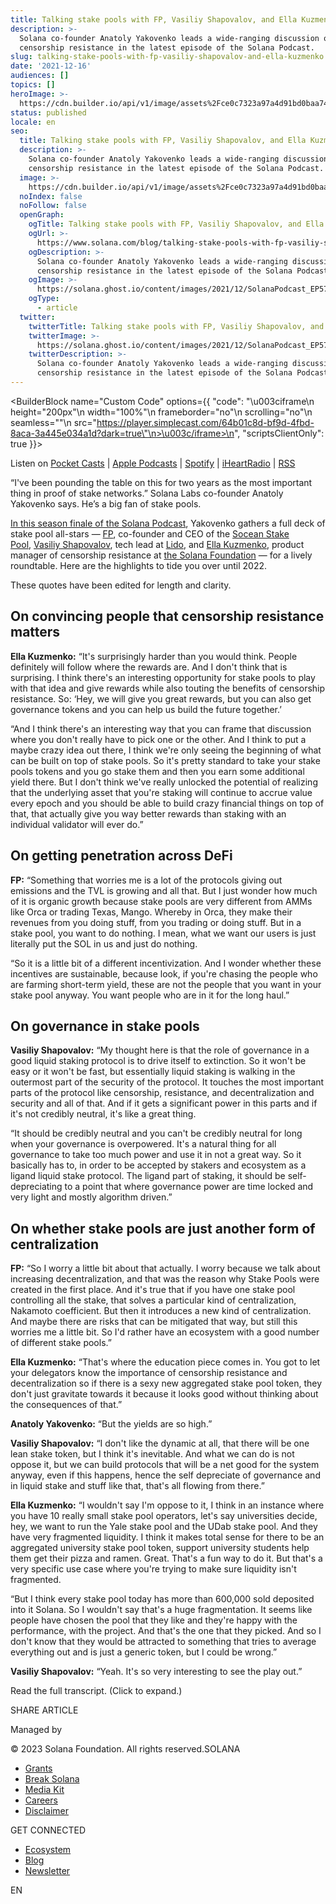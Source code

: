 ```yaml
---
title: Talking stake pools with FP, Vasiliy Shapovalov, and Ella Kuzmenko
description: >-
  Solana co-founder Anatoly Yakovenko leads a wide-ranging discussion on
  censorship resistance in the latest episode of the Solana Podcast.
slug: talking-stake-pools-with-fp-vasiliy-shapovalov-and-ella-kuzmenko
date: '2021-12-16'
audiences: []
topics: []
heroImage: >-
  https://cdn.builder.io/api/v1/image/assets%2Fce0c7323a97a4d91bd0baa7490ec9139%2F87d3304a4a9f4c16ba753172244d0b04
status: published
locale: en
seo:
  title: Talking stake pools with FP, Vasiliy Shapovalov, and Ella Kuzmenko
  description: >-
    Solana co-founder Anatoly Yakovenko leads a wide-ranging discussion on
    censorship resistance in the latest episode of the Solana Podcast.
  image: >-
    https://cdn.builder.io/api/v1/image/assets%2Fce0c7323a97a4d91bd0baa7490ec9139%2F87d3304a4a9f4c16ba753172244d0b04
  noIndex: false
  noFollow: false
  openGraph:
    ogTitle: Talking stake pools with FP, Vasiliy Shapovalov, and Ella Kuzmenko
    ogUrl: >-
      https://www.solana.com/blog/talking-stake-pools-with-fp-vasiliy-shapovalov-and-ella-kuzmenko
    ogDescription: >-
      Solana co-founder Anatoly Yakovenko leads a wide-ranging discussion on
      censorship resistance in the latest episode of the Solana Podcast.
    ogImage: >-
      https://solana.ghost.io/content/images/2021/12/SolanaPodcast_EP57_Still.jpg
    ogType:
      - article
  twitter:
    twitterTitle: Talking stake pools with FP, Vasiliy Shapovalov, and Ella Kuzmenko
    twitterImage: >-
      https://solana.ghost.io/content/images/2021/12/SolanaPodcast_EP57_Still.jpg
    twitterDescription: >-
      Solana co-founder Anatoly Yakovenko leads a wide-ranging discussion on
      censorship resistance in the latest episode of the Solana Podcast.
---
```


<BuilderBlock name="Custom Code" options={{
  "code": "\u003ciframe\n  height=\"200px\"\n  width=\"100%\"\n  frameborder=\"no\"\n  scrolling=\"no\"\n  seamless=\"\"\n  src=\"https://player.simplecast.com/64b01c8d-bf9d-4fbd-8aca-3a445e034a1d?dark=true\"\n>\u003c/iframe>\n",
  "scriptsClientOnly": true
}}>

</BuilderBlock>

Listen on [Pocket Casts](https://pca.st/js84742w?ref=solana.ghost.io) | [Apple Podcasts](https://podcasts.apple.com/us/podcast/the-solana-podcast/id1476353378?ref=solana.ghost.io) | [Spotify](https://open.spotify.com/show/5m24z58eqLGgxMLHHxNCwV?si=7juEuEAWTdmscwa7yUAyUw&dl_branch=1&ref=solana.ghost.io) | [iHeartRadio](https://www.iheart.com/podcast/269-no-sharding-the-solana-pod-54152133/?ref=solana.ghost.io) | [RSS](https://feeds.simplecast.com/W1NI2v3Z?ref=solana.ghost.io)

“I've been pounding the table on this for two years as the most important thing in proof of stake networks.” Solana Labs co-founder Anatoly Yakovenko says. He’s a big fan of stake pools.

[In this season finale of the Solana Podcast](https://podcast.solana.com/episodes/stake-pools-ep-57?ref=solana.ghost.io), Yakovenko gathers a full deck of stake pool all-stars — [FP](https://twitter.com/0x__fp?ref=solana.ghost.io), co-founder and CEO of the [Socean Stake Pool](https://www.socean.fi/?ref=solana.ghost.io), [Vasiliy Shapovalov](https://twitter.com/_vshapovalov?ref=solana.ghost.io), tech lead at [Lido](https://stake.lido.fi/?ref=solana.ghost.io), and [Ella Kuzmenko](https://mobile.twitter.com/kuzekuze3?ref=solana.ghost.io), product manager of censorship resistance at [the Solana Foundation](https://solana.foundation/?ref=solana.ghost.io) — for a lively roundtable. Here are the highlights to tide you over until 2022.

These quotes have been edited for length and clarity.

## **On convincing people that censorship resistance matters**

**Ella Kuzmenko:** “It's surprisingly harder than you would think. People definitely will follow where the rewards are. And I don't think that is surprising. I think there's an interesting opportunity for stake pools to play with that idea and give rewards while also touting the benefits of censorship resistance. So: ‘Hey, we will give you great rewards, but you can also get governance tokens and you can help us build the future together.’

“And I think there's an interesting way that you can frame that discussion where you don't really have to pick one or the other. And I think to put a maybe crazy idea out there, I think we're only seeing the beginning of what can be built on top of stake pools. So it's pretty standard to take your stake pools tokens and you go stake them and then you earn some additional yield there. But I don't think we've really unlocked the potential of realizing that the underlying asset that you're staking will continue to accrue value every epoch and you should be able to build crazy financial things on top of that, that actually give you way better rewards than staking with an individual validator will ever do.”

## **On getting penetration across DeFi**

**FP:** “Something that worries me is a lot of the protocols giving out emissions and the TVL is growing and all that. But I just wonder how much of it is organic growth because stake pools are very different from AMMs like Orca or trading Texas, Mango. Whereby in Orca, they make their revenues from you doing stuff, from you trading or doing stuff. But in a stake pool, you want to do nothing. I mean, what we want our users is just literally put the SOL in us and just do nothing.

“So it is a little bit of a different incentivization. And I wonder whether these incentives are sustainable, because look, if you're chasing the people who are farming short-term yield, these are not the people that you want in your stake pool anyway. You want people who are in it for the long haul.”

## **On governance in stake pools**

**Vasiliy Shapovalov:** “My thought here is that the role of governance in a good liquid staking protocol is to drive itself to extinction. So it won't be easy or it won't be fast, but essentially liquid staking is walking in the outermost part of the security of the protocol. It touches the most important parts of the protocol like censorship, resistance, and decentralization and security and all of that. And if it gets a significant power in this parts and if it's not credibly neutral, it's like a great thing.

“It should be credibly neutral and you can't be credibly neutral for long when your governance is overpowered. It's a natural thing for all governance to take too much power and use it in not a great way. So it basically has to, in order to be accepted by stakers and ecosystem as a ligand liquid stake protocol. The ligand part of staking, it should be self-depreciating to a point that where governance power are time locked and very light and mostly algorithm driven.”

## **On whether stake pools are just another form of centralization**

**FP:** “So I worry a little bit about that actually. I worry because we talk about increasing decentralization, and that was the reason why Stake Pools were created in the first place. And it's true that if you have one stake pool controlling all the stake, that solves a particular kind of centralization, Nakamoto coefficient. But then it introduces a new kind of centralization. And maybe there are risks that can be mitigated that way, but still this worries me a little bit. So I'd rather have an ecosystem with a good number of different stake pools.”

**Ella Kuzmenko:** “That's where the education piece comes in. You got to let your delegators know the importance of censorship resistance and decentralization so if there is a sexy new aggregated stake pool token, they don't just gravitate towards it because it looks good without thinking about the consequences of that.”

**Anatoly Yakovenko:** “But the yields are so high.”

**Vasiliy Shapovalov:** “I don't like the dynamic at all, that there will be one lean stake token, but I think it's inevitable. And what we can do is not oppose it, but we can build protocols that will be a net good for the system anyway, even if this happens, hence the self depreciate of governance and in liquid stake and stuff like that, that's all flowing from there.”

**Ella Kuzmenko:** “I wouldn't say I'm oppose to it, I think in an instance where you have 10 really small stake pool operators, let's say universities decide, hey, we want to run the Yale stake pool and the UDab stake pool. And they have very fragmented liquidity. I think it makes total sense for there to be an aggregated university stake pool token, support university students help them get their pizza and ramen. Great. That's a fun way to do it. But that's a very specific use case where you're trying to make sure liquidity isn't fragmented.

“But I think every stake pool today has more than 600,000 sold deposited into it Solana. So I wouldn't say that's a huge fragmentation. It seems like people have chosen the pool that they like and they're happy with the performance, with the project. And that's the one that they picked. And so I don't know that they would be attracted to something that tries to average everything out and is just a generic token, but I could be wrong.”

**Vasiliy Shapovalov:** “Yeah. It's so very interesting to see the play out.”

Read the full transcript. (Click to expand.)

  

  

  

  

  

  

  

  

  

  

  

  

  

  

  

  

  

  

  

  

  

  

  

  

  

  

  

  

  

  

  

  

  

  

  

  

  

  

  

  

  

  

  

  

  

  

  

  

  

  

  

  

  

  

  

  

  

  

  

  

  

  

  

  

  

  

  

  

  

  

  

  

  

  

  

  

  

  

  

  

  

  

  

  

  

  

  

  

  

  

  

  

  

  

  

  

  

  

  

  

  

  

  

  

  

  

  

  

  

  

  

  

  

  

  

  

  

  

  

  

  

  

  

  

  

  

  

  

  

  

  

  

  

  

  

  

  

  

  

  

  

  

  

  

  

  

  

  

  

  

  

  

  

  

  

  

  

  

  

  

  

  

  

  

  

  

  

  

  

  

  

  

  

  

  

  

  

  

  

  

  

  

SHARE ARTICLE

Managed by

© 2023 Solana Foundation. All rights reserved.SOLANA

-   [Grants](https://solana.org/grants)
-   [Break Solana](https://break.solana.com/)
-   [Media Kit](https://solana.com/branding)
-   [Careers](https://jobs.solana.com/)
-   [Disclaimer](https://solana.com/tos)

GET CONNECTED

-   [Ecosystem](https://solana.com/ecosystem)
-   [Blog](https://solana.com/news)
-   [Newsletter](https://solana.com/newsletter)

EN
